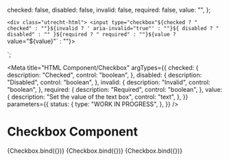 <!-- @license CC0-1.0 -->


  checked: false,
  disabled: false,
  invalid: false,
  required: false,
  value: "",
};

  `<div class="utrecht-html">
  <input type="checkbox"${checked ? " checked" : ""}${invalid ? ' aria-invalid="true"' : ""}${
    disabled ? " disabled" : ""
  }${required ? " required" : ""}${value ? ` value="${value}"` : ""}>
</div>`;

<Meta
  title="HTML Component/Checkbox"
  argTypes={{
    checked: {
      description: "Checked",
      control: "boolean",
    },
    disabled: {
      description: "Disabled",
      control: "boolean",
    },
    invalid: {
      description: "Invalid",
      control: "boolean",
    },
    required: {
      description: "Required",
      control: "boolean",
    },
    value: {
      description: "Set the value of the text box",
      control: "text",
    },
  }}
  parameters={{
    status: {
      type: "WORK IN PROGRESS",
    },
  }}
/>

# Checkbox Component

<Canvas>
  <Story
    name="Checkbox"
    args={{
      ...defaultArgs,
    }}
  >
    {Checkbox.bind({})}
  </Story>
</Canvas>

<ArgsTable story="Checkbox" />

<Canvas>
  <Story
    name="Disabled checkbox"
    args={{
      ...defaultArgs,
      disabled: true,
    }}
  >
    {Checkbox.bind({})}
  </Story>
</Canvas>

<Canvas>
  <Story
    name="Checked checkbox"
    args={{
      ...defaultArgs,
      checked: true,
    }}
  >
    {Checkbox.bind({})}
  </Story>
</Canvas>
